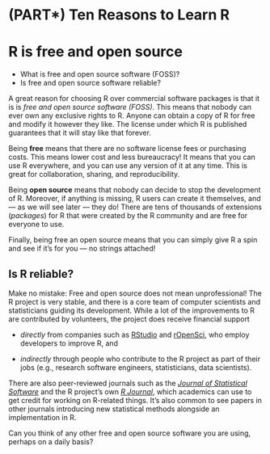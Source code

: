 # (PART\*) Ten Reasons to Learn R {.unnumbered}

# R is free and open source

::: {.goals}
-   What is free and open source software (FOSS)?
-   Is free and open source software reliable?
:::

A great reason for choosing R over commercial software packages is that it is is *free and
open source software (FOSS)*. This means that nobody can ever own any exclusive rights to
R. Anyone can obtain a copy of R for free and modify it however they like. The license
under which R is published guarantees that it will stay like that forever.

Being **free** means that there are no software license fees or purchasing costs. This
means lower cost and less bureaucracy! It means that you can use R everywhere, and you can
use any version of it at any time. This is great for collaboration, sharing, and
reproducibility.

Being **open source** means that nobody can decide to stop the development of R. Moreover,
if anything is missing, R users can create it themselves, and --- as we will see later ---
they do! There are tens of thousands of extensions (*packages*) for R that were created by
the R community and are free for everyone to use.

Finally, being free an open source means that you can simply give R a spin and see if it's
for you --- no strings attached!

## Is R reliable?

Make no mistake: Free and open source does not mean unprofessional! The R project is very
stable, and there is a core team of computer scientists and statisticians guiding its
development. While a lot of the improvements to R are contributed by volunteers, the
project does receive financial support

-   *directly* from companies such as [RStudio](https://www.rstudio.com/) and
    [rOpenSci](https://ropensci.org/), who employ developers to improve R, and

-   *indirectly* through people who contribute to the R project as part of their jobs
    (e.g., research software engineers, statisticians, data scientists).

There are also peer-reviewed journals such as the [*Journal of Statistical
Software*](https://www.jstatsoft.org/index) and the R project's own [*R
Journal*](https://journal.r-project.org/archive/2020-2/), which academics can use to get
credit for working on R-related things. It's also common to see papers in other journals
introducing new statistical methods alongside an implementation in R.

::: {.exercise}
Can you think of any other free and open source software you are using, perhaps on a daily
basis?
:::
